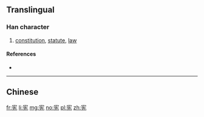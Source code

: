 {{also|憲}}
==Translingual==

===Han character===
{{Han char|rn=40|rad=宀|as=06|sn=9|four=|canj=JHGU|ids=⿱宀先}}

# [[constitution]], [[statute]], [[law]]

====References====
* {{Han ref|kx=0285.101|dkj=07148|hdz=20927.030|uh=5BAA|ud=23466}}

----
==Chinese==
{{zh-see|憲}}

[[fr:宪]]
[[li:宪]]
[[mg:宪]]
[[no:宪]]
[[pl:宪]]
[[zh:宪]]